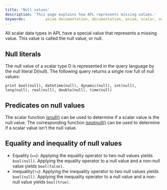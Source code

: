 ```yaml
---
title: 'Null values'
description: 'This page explains how APL represents missing values.'
keywords:         axiom documentation, documentation, axiom, scalar, null, datetime, dynamic, guid, int
---
```


All scalar data types in APL have a special value that represents a missing value. This value is called the null value, or null.

## Null literals

The null value of a scalar type D is represented in the query language by the null literal D(null). The following query returns a single row full of null values:

```kusto
print bool(null), datetime(null), dynamic(null), int(null), long(null), real(null), double(null), time(null)
```

## Predicates on null values

The scalar function [isnull()](/apl/scalar-functions/string-functions#isnull()) can be used to determine if a scalar value is the null value. The corresponding function [isnotnull()](/apl/scalar-functions/string-functions#isnotnull()) can be used to determine if a scalar value isn’t the null value.

## Equality and inequality of null values

- Equality (`==`): Applying the equality operator to two null values yields `bool(null)`. Applying the equality operator to a null value and a non-null value yields `bool(false)`.
- inequality(`!=`): Applying the inequality operator to two null values yields `bool(null)`. Applying the inequality operator to a null value and a non-null value yields `bool(true)`.